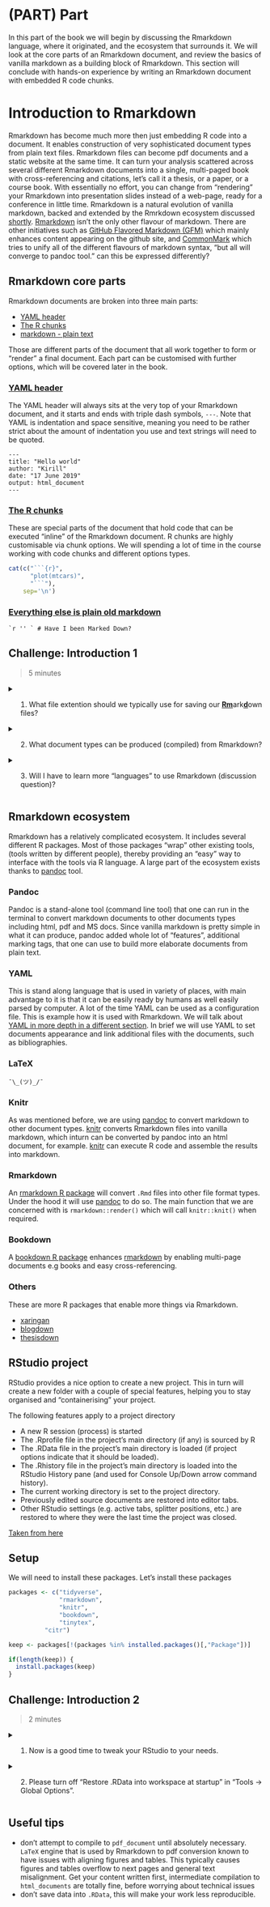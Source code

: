 # (PART) Part {-}

In this part of the book we will begin by discussing the Rmarkdown language, where it originated, and the ecosystem that surrounds it. We will look at the core parts of an Rmarkdown document, and review the basics of vanilla markdown as a building block of Rmarkdown. This section will conclude with hands-on experience by writing an Rmarkdown document with embedded R code chunks.

# Introduction to Rmarkdown

Rmarkdown has become much more then just embedding R code into a document. It enables construction of very sophisticated document types from plain text files. Rmarkdown files can become pdf documents and a static website at the same time. It can turn your analysis scattered across several different Rmarkdown documents into a single, multi-paged book with cross-referencing and citations, let's call it a thesis, or a paper, or a course book. With essentially no effort, you can change from "rendering" your Rmarkdown into presentation slides instead of a web-page, ready for a conference in little time.
Rmarkdown is a natural evolution of vanilla markdown, backed and extended by the Rmrkdown ecosystem discussed [shortly](#rmarkdown-ecosystem). [Rmarkdown](https://rmarkdown.rstudio.com/) isn't the only other flavour of markdown. There are other initiatives such as [GitHub Flavored Markdown (GFM)](https://guides.github.com/features/mastering-markdown/) which mainly enhances content appearing on the github site, and [CommonMark](http://commonmark.org/) which tries to unify all of the different flavours of markdown syntax, "but all will converge to pandoc tool." can this be expressed differently?

## Rmarkdown core parts

Rmarkdown documents are broken into three main parts:

- [YAML header](#yaml-header)
- [The R chunks](#the-r-chunks)
- [markdown - plain text](#vanilla-markdown)

Those are different parts of the document that all work together to form or "render" a final document. Each part can be customised with further options, which will be covered later in the book.

### [YAML header](#yaml-header)

The YAML header will always sits at the very top of your Rmarkdown document, and it starts and ends with triple dash symbols, `---`. Note that YAML is indentation and space sensitive, meaning you need to be rather strict about the amount of indentation you use and text strings will need to be quoted.

```
---
title: "Hello world"
author: "Kirill"
date: "17 June 2019"
output: html_document
---
```

### [The R chunks](#the-r-chunks)

These are special parts of the document that hold code that can be executed "inline" of the Rmarkdown document. R chunks are highly customisable via chunk options. We will spending a lot of time in the course working with code chunks and different options types.

```r
cat(c("```{r}",
      "plot(mtcars)",
      "```"),
    sep='\n')
```

### [Everything else is plain old markdown](#vanilla-markdown)

```
`r '' ` # Have I been Marked Down?
```

## Challenge: Introduction 1 {.exercise}

> 5 minutes

<details>

  <summary>
    1. What file extention should we typically use for saving our <u>**Rm**</u>ark<u>**d**</u>own files?
  </summary>
  [answer link](https://superuser.com/questions/249436/file-extension-for-markdown-files)

</details>


<details>

  <summary>
    2. What document types can be produced (compiled) from Rmarkdown?
  </summary>

  <a href="https://r4ds.had.co.nz/r-markdown-formats.html">
    <img src="figures/document_types2.png" title="Rmarkdown document types" alt="doc_types">
  </a>

</details>

<details>
  <summary>
    3. Will I have to learn more "languages" to use Rmarkdown (discussion question)?
  </summary>

  The short answer is no. Learning and writing Rmarkdown will take you a very long way.

  The longer answer is yes. At some point in the future you might want to generate very sophisticated documents and for that you'll most certainly will need at least a tiny amount of html + css knowledge, and maybe some knowledge about LaTeX (I've yet to learn a single thing about LaTeX - so far so good :D).

  [check out this bit of Rmarkdown](link to github that the line of code above)

</details>

## Rmarkdown ecosystem

Rmarkdown has a relatively complicated ecosystem. It includes several different R packages. Most of those packages “wrap” other existing tools, (tools written by different people), thereby providing an "easy" way to interface with the tools via R language. A large part of the ecosystem exists thanks to [pandoc](https://pandoc.org/) tool.

### Pandoc

Pandoc is a stand-alone tool (command line tool) that one can run in the terminal to convert markdown documents to other documents types including html, pdf and MS docs. Since vanilla markdown is pretty simple in what it can produce, pandoc added whole lot of "features", additional marking tags, that one can use to build more elaborate documents from plain text.

### YAML

This is stand along language that is used in variety of places, with main advantage to it is that it can be easily ready by humans as well easily parsed by computer. A lot of the time YAML can be used as a configuration file. This is example how it is used with Rmarkdown. We will talk about [YAML in more depth in a different section](#yaml-header-introduction). In brief we will use YAML to set documents appearance and link additional files with the documents, such as bibliographies.

### LaTeX

```
¯\_(ツ)_/¯

```

### Knitr

As was mentioned before, we are using [pandoc](https://pandoc.org/) to convert markdown to other document types. [knitr](https://yihui.name/knitr/) converts Rmarkdown files into vanilla markdown, which inturn can be converted by pandoc into an html document, for example. [knitr](https://yihui.name/knitr/) can execute R code and assemble the results into markdown.

### Rmarkdown

An [rmarkdown R package](https://github.com/rstudio/rmarkdown) will convert `.Rmd` files into other file format types. Under the hood it will use [pandoc](https://pandoc.org/) to do so. The main function that we are concerned with is `rmarkdown::render()` which will call `knitr::knit()` when required.

### Bookdown

A [bookdown R package](https://github.com/rstudio/bookdown) enhances [rmarkdown](https://github.com/rstudio/rmarkdown) by enabling multi-page documents e.g books and easy cross-referencing.

### Others

These are more R packages that enable more things via Rmarkdown.

- [xaringan](https://github.com/yihui/xaringan)
- [blogdown](https://github.com/rstudio/blogdown)
- [thesisdown](https://github.com/ismayc/thesisdown)

## RStudio project

RStudio provides a nice option to create a new project. This in turn will create a new folder with a couple of special features, helping you to stay organised and "containerising" your project.

The following features apply to a project directory

- A new R session (process) is started
- The .Rprofile file in the project's main directory (if any) is sourced by R
- The .RData file in the project's main directory is loaded (if project options indicate that it should be loaded).
- The .Rhistory file in the project's main directory is loaded into the RStudio History pane (and used for Console Up/Down arrow command history).
- The current working directory is set to the project directory.
- Previously edited source documents are restored into editor tabs.
- Other RStudio settings (e.g. active tabs, splitter positions, etc.) are restored to where they were the last time the project was closed.

[Taken from here](https://support.rstudio.com/hc/en-us/articles/200526207-Using-Projects)

## Setup

We will need to install these packages. Let's install these packages


```r
packages <- c("tidyverse",
              "rmarkdown",
              "knitr",
              "bookdown",
              "tinytex",
	      "citr")

keep <- packages[!(packages %in% installed.packages()[,"Package"])]

if(length(keep)) {
  install.packages(keep)
}
```

## Challenge: Introduction 2 {.exercise}

> 2 minutes

<details>

  <summary>
    1. Now is a good time to tweak your RStudio to your needs.
  </summary>

  - change font size
  - change themes and background color
  - rearrange panels

</details>

<details>

  <summary>
    2. Please turn off "Restore .RData into workspace at startup" in "Tools -> Global Options".
  </summary>

</details>


## Useful tips

<!--
#NOTE you found gold !
> One cannot know all of Rmarkdown wisdom. One would continuesly learn to make oneself more Rsome.
-->

- don't attempt to compile to `pdf_document` until absolutely necessary. `LaTeX` engine that is used by Rmarkdown to pdf conversion known to have issues with aligning figures and tables. This typically causes figures and tables overflow to next pages and general text misalignment. Get your content written first, intermediate compilation to `html_documents` are totally fine, before worrying about technical issues
- don't save data into `.RData`, this will make your work less reproducible.

